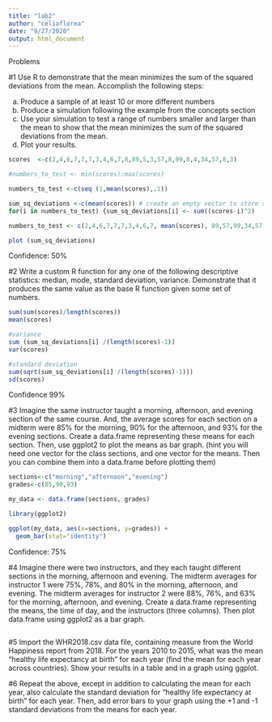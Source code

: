 ```yaml
---
title: "lab2"
author: "celiaflorea"
date: "9/27/2020"
output: html_document
---
```



Problems

#1 Use R to demonstrate that the mean minimizes the sum of the squared deviations from the mean. Accomplish the following steps:

a) Produce a sample of at least 10 or more different numbers
b) Produce a simulation following the example from the concepts section
c) Use your simulation to test a range of numbers smaller and larger than the mean to show that the mean minimizes the sum of the squared deviations from the mean.
d) Plot your results.

```r
scores  <-c(2,4,6,7,7,7,3,4,6,7,8,89,5,3,57,8,99,0,4,34,57,8,3)

#numbers_to_test <- min(scores):max(scores)

numbers_to_test <-c(seq (1,mean(scores),.1))

sum_sq_deviations <-c(mean(scores)) # create an empty vector to store sums
for(i in numbers_to_test) {sum_sq_deviations[i] <- sum((scores-i)^2)

numbers_to_test <- c(2,4,6,7,7,7,3,4,6,7, mean(scores), 89,57,99,34,57)}

plot (sum_sq_deviations)
```
Confidence: 50% 

#2 Write a custom R function for any one of the following descriptive statistics: median, mode, standard deviation, variance. Demonstrate that it produces the same value as the base R function given some set of numbers.

```r
sum(sum(scores)/length(scores))
mean(scores)
```


```r
#variance 
sum (sum_sq_deviations[i] /(length(scores)-1))
var(scores)

#standard deviation
sum(sqrt(sum_sq_deviations[i] /(length(scores)-1)))
sd(scores)


```
Confidence 99% 



#3 Imagine the same instructor taught a morning, afternoon, and evening section of the same course. And, the average scores for each section on a midterm were 85% for the morning, 90% for the afternoon, and 93% for the evening sections. Create a data.frame representing these means for each section. Then, use ggplot2 to plot the means as bar graph. (hint you will need one vector for the class sections, and one vector for the means. Then you can combine them into a data.frame before plotting them)

```r

sections<-c("morning","afternoon","evening")
grades<-c(85,90,93)

my_data <- data.frame(sections, grades)

library(ggplot2)

ggplot(my_data, aes(x=sections, y=grades)) +
  geom_bar(stat="identity")

```
Confidence: 75%


#4 Imagine there were two instructors, and they each taught different sections in the morning, afternoon and evening. The midterm averages for instructor 1 were 75%, 78%, and 80% in the morning, afternoon, and evening. The midterm averages for instructor 2 were 88%, 76%, and 63% for the morning, afternoon, and evening. Create a data.frame representing the means, the time of day, and the instructors (three columns). Then plot data.frame using ggplot2 as a bar graph.

```r

```


#5 Import the WHR2018.csv data file, containing measure from the World Happiness report from 2018. For the years 2010 to 2015, what was the mean “healthy life expectancy at birth” for each year (find the mean for each year across countries). Show your results in a table and in a graph using ggplot.

#6 Repeat the above, except in addition to calculating the mean for each year, also calculate the standard deviation for “healthy life expectancy at birth” for each year. Then, add error bars to your graph using the +1 and -1 standard deviations from the means for each year.

